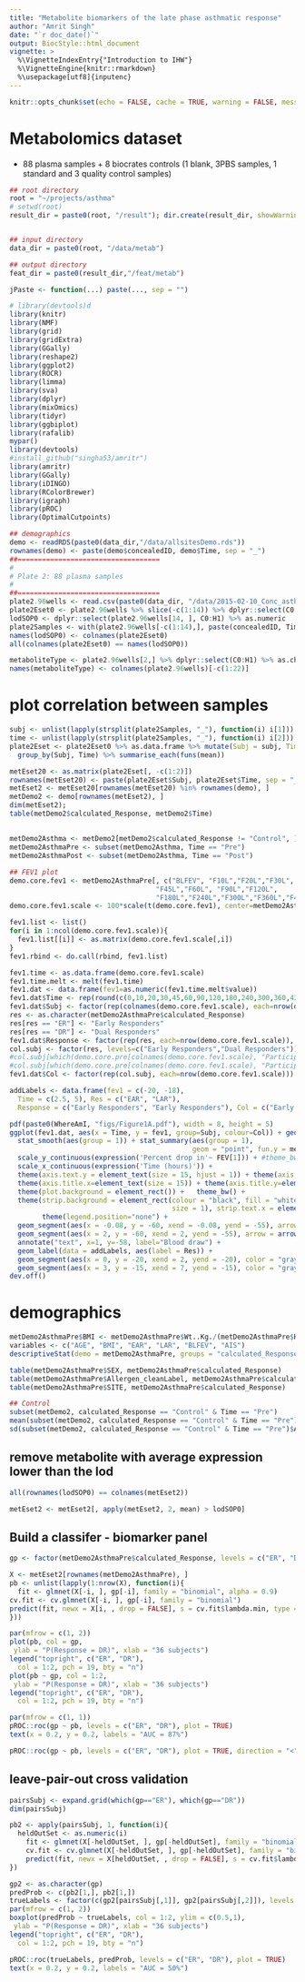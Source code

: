 ```yaml
---
title: "Metabolite biomarkers of the late phase asthmatic response"
author: "Amrit Singh"
date: "`r doc_date()`"
output: BiocStyle::html_document
vignette: >
  %\VignetteIndexEntry{"Introduction to IHW"}
  %\VignetteEngine{knitr::rmarkdown}
  %\usepackage[utf8]{inputenc}
---
```


```r
knitr::opts_chunk$set(echo = FALSE, cache = TRUE, warning = FALSE, message = FALSE)
```
\newpage

# Metabolomics dataset 
  * 88 plasma samples + 8 biocrates controls (1 blank, 3PBS samples, 1 standard and 3 quality control samples)

```r
## root directory
root = "~/projects/asthma"
# setwd(root)
result_dir = paste0(root, "/result"); dir.create(result_dir, showWarnings=F)


## input directory
data_dir = paste0(root, "/data/metab")

## output directory
feat_dir = paste0(result_dir,"/feat/metab")

jPaste <- function(...) paste(..., sep = "")

# library(devtools)d
library(knitr)
library(NMF)
library(grid)
library(gridExtra)
library(GGally)
library(reshape2)
library(ggplot2)
library(ROCR)
library(limma)
library(sva)
library(dplyr)
library(mixOmics)
library(tidyr)
library(ggbiplot)
library(rafalib)
mypar()
library(devtools)
#install_github("singha53/amritr")
library(amritr)
library(GGally)
library(iDINGO)
library(RColorBrewer)
library(igraph)
library(pROC)
library(OptimalCutpoints)

## demographics
demo <- readRDS(paste0(data_dir,"/data/allsitesDemo.rds"))
rownames(demo) <- paste(demo$concealedID, demo$Time, sep = "_")
##===================================
#
# Plate 2: 88 plasma samples
#
##===================================
plate2.96wells <- read.csv(paste0(data_dir, "/data/2015-02-10_Conc_asthmaDiscoveryPlateFeb10.2015.csv"), stringsAsFactors=FALSE)
plate2Eset0 <- plate2.96wells %>% slice(-c(1:14)) %>% dplyr::select(C0:H1) %>% apply(., 2, as.numeric)
lodSOP0 <- dplyr::select(plate2.96wells[14, ], C0:H1) %>% as.numeric
plate2Samples <- with(plate2.96wells[-c(1:14),], paste(concealedID, Time, sep = "_"))
names(lodSOP0) <- colnames(plate2Eset0)
all(colnames(plate2Eset0) == names(lodSOP0))

metaboliteType <- plate2.96wells[2,] %>% dplyr::select(C0:H1) %>% as.character %>% factor
names(metaboliteType) <- colnames(plate2.96wells)[-c(1:22)]


```

# plot correlation between samples

```r
subj <- unlist(lapply(strsplit(plate2Samples, "_"), function(i) i[1]))
time <- unlist(lapply(strsplit(plate2Samples, "_"), function(i) i[2]))
plate2Eset <- plate2Eset0 %>% as.data.frame %>% mutate(Subj = subj, Time = time) %>% 
  group_by(Subj, Time) %>% summarise_each(funs(mean))

metEset20 <- as.matrix(plate2Eset[, -c(1:2)])
rownames(metEset20) <- paste(plate2Eset$Subj, plate2Eset$Time, sep = "_")
metEset2 <- metEset20[rownames(metEset20) %in% rownames(demo), ]
metDemo2 <- demo[rownames(metEset2), ]
dim(metEset2);
table(metDemo2$calculated_Response, metDemo2$Time)

```

##

```r
metDemo2Asthma <- metDemo2[metDemo2$calculated_Response != "Control", ]
metDemo2AsthmaPre <- subset(metDemo2Asthma, Time == "Pre")
metDemo2AsthmaPost <- subset(metDemo2Asthma, Time == "Post")

## FEV1 plot
demo.core.fev1 <- metDemo2AsthmaPre[, c("BLFEV", "F10L","F20L","F30L",
                                    "F45L","F60L", "F90L","F120L",
                                    "F180L","F240L","F300L","F360L","F420L")]
demo.core.fev1.scale <- 100*scale(t(demo.core.fev1), center=metDemo2AsthmaPre$BLFEV, scale=metDemo2AsthmaPre$BLFEV)

fev1.list <- list()
for(i in 1:ncol(demo.core.fev1.scale)){
  fev1.list[[i]] <- as.matrix(demo.core.fev1.scale[,i])
}
fev1.rbind <- do.call(rbind, fev1.list)

fev1.time <- as.data.frame(demo.core.fev1.scale)
fev1.time.melt <- melt(fev1.time)
fev1.dat <- data.frame(fev1=as.numeric(fev1.time.melt$value))
fev1.dat$Time <- rep(round(c(0,10,20,30,45,60,90,120,180,240,300,360,420)/60,2), ncol(demo.core.fev1.scale))
fev1.dat$Subj <- factor(rep(colnames(demo.core.fev1.scale), each=nrow(demo.core.fev1.scale)))
res <- as.character(metDemo2AsthmaPre$calculated_Response)
res[res == "ER"] <- "Early Responders"
res[res == "DR"] <- "Dual Responders"
fev1.dat$Response <- factor(rep(res, each=nrow(demo.core.fev1.scale)), levels=c("Early Responders","Dual Responders"))
col.subj <- factor(res, levels=c("Early Responders","Dual Responders"))
#col.subj[which(demo.core.pre[colnames(demo.core.fev1.scale), "Participant.ID"] == "L_ST_005")] <- "DR2"
#col.subj[which(demo.core.pre[colnames(demo.core.fev1.scale), "Participant.ID"] == "L_ST_026")] <- "ER2"
fev1.dat$Col <- factor(rep(col.subj, each=nrow(demo.core.fev1.scale)))

addLabels <- data.frame(fev1 = c(-20, -18),
  Time = c(2.5, 5), Res = c("EAR", "LAR"),
  Response = c("Early Responders", "Early Responders"), Col = c("Early Responders", "Early Responders"), Subj = c("Subj110_Pre", "Subj110_Pre"))

pdf(paste0(WhereAmI, "figs/Figure1A.pdf"), width = 8, height = 5)
ggplot(fev1.dat, aes(x = Time, y = fev1, group=Subj, colour=Col)) + geom_line() +
  stat_smooth(aes(group = 1)) + stat_summary(aes(group = 1),
                                             geom = "point", fun.y = mean, shape = 17, size = 3) + facet_grid(. ~ Response) +
  scale_y_continuous(expression('Percent drop in'~ FEV[1])) + #theme_bw() +
  scale_x_continuous(expression('Time (hours)')) +
  theme(axis.text.y = element_text(size = 15, hjust = 1)) + theme(axis.text.x = element_text(size = 15, hjust = 0.5))+
  theme(axis.title.x=element_text(size = 15)) + theme(axis.title.y=element_text(size = 15,angle = 90))+ 
  theme(plot.background = element_rect()) +   theme_bw() + 
  theme(strip.background = element_rect(colour = "black", fill = "white",
                                        size = 1), strip.text.x = element_text(size=20)) +
        theme(legend.position="none") + 
  geom_segment(aes(x = -0.08, y = -60, xend = -0.08, yend = -55), arrow = arrow(length = unit(0.3, "cm")), col = "black") +
  geom_segment(aes(x = 2, y = -60, xend = 2, yend = -55), arrow = arrow(length = unit(0.3, "cm")), col = "black") +
  annotate("text", x=1, y=-58, label="Blood draw") +
  geom_label(data = addLabels, aes(label = Res)) +
  geom_segment(aes(x = 0, y = -20, xend = 2, yend = -20), color = "gray", linetype = "dashed") +
  geom_segment(aes(x = 3, y = -15, xend = 7, yend = -15), color = "gray", linetype = "dashed")
dev.off()

```

# demographics

```r
metDemo2AsthmaPre$BMI <- metDemo2AsthmaPre$Wt..Kg./(metDemo2AsthmaPre$HT.cm./100)^2
variables <- c("AGE", "BMI", "EAR", "LAR", "BLFEV", "AIS")
descriptiveStat(demo = metDemo2AsthmaPre, groups = "calculated_Response", variables = variables)

table(metDemo2AsthmaPre$SEX, metDemo2AsthmaPre$calculated_Response)
table(metDemo2AsthmaPre$Allergen_cleanLabel, metDemo2AsthmaPre$calculated_Response)
table(metDemo2AsthmaPre$SITE, metDemo2AsthmaPre$calculated_Response)

## Control
subset(metDemo2, calculated_Response == "Control" & Time == "Pre")
mean(subset(metDemo2, calculated_Response == "Control" & Time == "Pre")$AGE)
sd(subset(metDemo2, calculated_Response == "Control" & Time == "Pre")$AGE)
```

## remove metabolite with average expression lower than the lod

```r
all(rownames(lodSOP0) == colnames(metEset2))

metEset2 <- metEset2[, apply(metEset2, 2, mean) > lodSOP0]
```

## Build a classifer - biomarker panel

```r
gp <- factor(metDemo2AsthmaPre$calculated_Response, levels = c("ER", "DR"))

X <- metEset2[rownames(metDemo2AsthmaPre), ]
pb <- unlist(lapply(1:nrow(X), function(i){
  fit <- glmnet(X[-i, ], gp[-i], family = "binomial", alpha = 0.9)
cv.fit <- cv.glmnet(X[-i, ], gp[-i], family = "binomial")
predict(fit, newx = X[i, , drop = FALSE], s = cv.fit$lambda.min, type = "response")
}))

par(mfrow = c(1, 2))
plot(pb, col = gp,
 ylab = "P(Response = DR)", xlab = "36 subjects")
legend("topright", c("ER", "DR"), 
  col = 1:2, pch = 19, bty = "n")
plot(pb ~ gp, col = 1:2,
 ylab = "P(Response = DR)", xlab = "36 subjects")
legend("topright", c("ER", "DR"), 
  col = 1:2, pch = 19, bty = "n")

par(mfrow = c(1, 1))
pROC::roc(gp ~ pb, levels = c("ER", "DR"), plot = TRUE)
text(x = 0.2, y = 0.2, labels = "AUC = 87%")

pROC::roc(gp ~ pb, levels = c("ER", "DR"), plot = TRUE, direction = "<")


```

## leave-pair-out cross validation

```r
pairsSubj <- expand.grid(which(gp=="ER"), which(gp=="DR"))
dim(pairsSubj)

pb2 <- apply(pairsSubj, 1, function(i){
  heldOutSet <- as.numeric(i)
    fit <- glmnet(X[-heldOutSet, ], gp[-heldOutSet], family = "binomial", alpha = 0.9)
    cv.fit <- cv.glmnet(X[-heldOutSet, ], gp[-heldOutSet], family = "binomial")
    predict(fit, newx = X[heldOutSet, , drop = FALSE], s = cv.fit$lambda.min, type = "response")
})

gp2 <- as.character(gp)
predProb <- c(pb2[1,], pb2[1,])
trueLabels <- factor(c(gp2[pairsSubj[,1]], gp2[pairsSubj[,2]]), levels = c("ER", "DR"))
par(mfrow = c(1, 2))
boxplot(predProb ~ trueLabels, col = 1:2, ylim = c(0.5,1),
 ylab = "P(Response = DR)", xlab = "36 subjects")
legend("topright", c("ER", "DR"), 
  col = 1:2, pch = 19, bty = "n")

pROC::roc(trueLabels, predProb, levels = c("ER", "DR"), plot = TRUE)
text(x = 0.2, y = 0.2, labels = "AUC = 50%")




```


